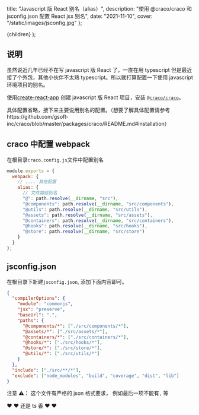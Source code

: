 
  title: "Javascript 版 React 别名（alias）",
  description: "使用 @craco/craco 和 jsconfig.json 配置 React jsx 别名",
  date: "2021-11-10",
  cover: "/static/images/jsconfig.jpg"
};

  <MDXContent meta={meta}>{children}</MDXContent>
);

## 说明

虽然说近几年已经不在写 javascript 版 React 了，一直在用 typescript 但是最近接了个外包，其他小伙伴不太熟 typescript。所以就打算配置一下使用 javascript 环境项目的别名。

使用[create-react-app](https://create-react-app.dev/) 创建 javascript 版 React 项目，安装 [`@craco/craco`](https://github.com/gsoft-inc/craco)。

具体配置省略，接下来主要说用别名的配置。（想要了解具体配置请参考https://github.com/gsoft-inc/craco/blob/master/packages/craco/README.md#installation）

## craco 中配置 webpack

在根目录`craco.config.js`文件中配置别名

```js
module.exports = {
  webpack: {
    // .... 其他配置
    alias: {
      // 文件路径别名
      "@": path.resolve(__dirname, "src"),
      "@components": path.resolve(__dirname, "src/components"),
      "@utils": path.resolve(__dirname, "src/utils"),
      "@assets": path.resolve(__dirname, "src/assets"),
      "@containers": path.resolve(__dirname, "src/containers"),
      "@hooks": path.resolve(__dirname, "src/hooks"),
      "@store": path.resolve(__dirname, "src/store")
    }
  }
};
```

## jsconfig.json

在根目录下新建`jsconfig.json`, 添加下面内容即可。

```json
{
  "compilerOptions": {
    "module": "commonjs",
    "jsx": "preserve",
    "baseUrl": ".",
    "paths": {
      "@components/*": ["./src/components/*"],
      "@assets/*": ["./src/assets/*"],
      "@containers/*": ["./src/containers/*"],
      "@hooks/*": ["./src/hooks/*"],
      "@store/*": ["./src/store/*"],
      "@utils/*": ["./src/utils/*"]
    }
  },
  "include": ["./src/**/*"],
  "exclude": ["node_modules", "build", "coverage", "dist", "lib"]
}
```

注意 ⚠️： 这个文件有严格的 json 格式要求， 例如最后一项不能有`,` 等

❤️ ❤️ 还是 ts 香 ❤️ ❤️
